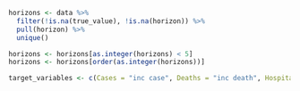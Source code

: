 <!--- Define targets and horizons -->
```r
horizons <- data %>% 
  filter(!is.na(true_value), !is.na(horizon)) %>% 
  pull(horizon) %>% 
  unique()

horizons <- horizons[as.integer(horizons) < 5]
horizons <- horizons[order(as.integer(horizons))]

target_variables <- c(Cases = "inc case", Deaths = "inc death", Hospitalisations = "inc hosp")
```
